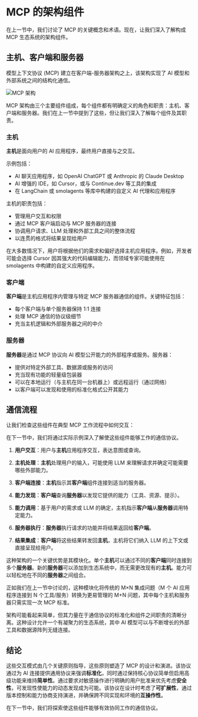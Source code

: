 # MCP 的架构组件

在上一节中，我们讨论了 MCP 的关键概念和术语。现在，让我们深入了解构成 MCP 生态系统的架构组件。

## 主机、客户端和服务器

模型上下文协议 (MCP) 建立在客户端-服务器架构之上，该架构实现了 AI 模型和外部系统之间的结构化通信。

![MCP 架构](https://huggingface.co/datasets/mcp-course/images/resolve/main/unit1/4.png)

MCP 架构由三个主要组件组成，每个组件都有明确定义的角色和职责：主机、客户端和服务器。我们在上一节中提到了这些，但让我们深入了解每个组件及其职责。

### 主机

**主机**是面向用户的 AI 应用程序，最终用户直接与之交互。

示例包括：
- AI 聊天应用程序，如 OpenAI ChatGPT 或 Anthropic 的 Claude Desktop
- AI 增强的 IDE，如 Cursor，或与 Continue.dev 等工具的集成
- 在 LangChain 或 smolagents 等库中构建的自定义 AI 代理和应用程序

主机的职责包括：
- 管理用户交互和权限
- 通过 MCP 客户端启动与 MCP 服务器的连接
- 协调用户请求、LLM 处理和外部工具之间的整体流程
- 以连贯的格式将结果呈现给用户

在大多数情况下，用户将根据他们的需求和偏好选择主机应用程序。例如，开发者可能会选择 Cursor 因其强大的代码编辑能力，而领域专家可能使用在 smolagents 中构建的自定义应用程序。

### 客户端

**客户端**是主机应用程序内管理与特定 MCP 服务器通信的组件。关键特征包括：

- 每个客户端与单个服务器保持 1:1 连接
- 处理 MCP 通信的协议级细节
- 充当主机逻辑和外部服务器之间的中介

### 服务器

**服务器**是通过 MCP 协议向 AI 模型公开能力的外部程序或服务。服务器：

- 提供对特定外部工具、数据源或服务的访问
- 充当现有功能的轻量级包装器
- 可以在本地运行（与主机在同一台机器上）或远程运行（通过网络）
- 以客户端可以发现和使用的标准化格式公开其能力

## 通信流程

让我们检查这些组件在典型 MCP 工作流程中如何交互：

<Tip>

在下一节中，我们将通过实际示例深入了解使这些组件能够工作的通信协议。

</Tip>

1. **用户交互**：用户与**主机**应用程序交互，表达意图或查询。

2. **主机处理**：**主机**处理用户的输入，可能使用 LLM 来理解请求并确定可能需要哪些外部能力。

3. **客户端连接**：**主机**指示其**客户端**组件连接到适当的服务器。

4. **能力发现**：**客户端**查询**服务器**以发现它提供的能力（工具、资源、提示）。

5. **能力调用**：基于用户的需求或 LLM 的确定，主机指示**客户端**从**服务器**调用特定能力。

6. **服务器执行**：**服务器**执行请求的功能并将结果返回给**客户端**。

7. **结果集成**：**客户端**将这些结果转发回**主机**，主机将它们纳入 LLM 的上下文或直接呈现给用户。

这种架构的一个关键优势是其模块化。单个**主机**可以通过不同的**客户端**同时连接到多个**服务器**。新的**服务器**可以添加到生态系统中，而无需更改现有的**主机**。能力可以轻松地在不同的**服务器**之间组合。

<Tip>

正如我们在上一节中讨论的，这种模块化将传统的 M×N 集成问题（M 个 AI 应用程序连接到 N 个工具/服务）转换为更易管理的 M+N 问题，其中每个主机和服务器只需实现一次 MCP 标准。

</Tip>

架构可能看起来简单，但其力量在于通信协议的标准化和组件之间职责的清晰分离。这种设计允许一个有凝聚力的生态系统，其中 AI 模型可以与不断增长的外部工具和数据源阵列无缝连接。

## 结论

这些交互模式由几个关键原则指导，这些原则塑造了 MCP 的设计和演进。该协议通过为 AI 连接提供通用协议来强调**标准化**，同时通过保持核心协议简单但启用高级功能来维持**简单性**。通过要求对敏感操作进行明确的用户批准来优先考虑**安全性**，可发现性使能力的动态发现成为可能。该协议在设计时考虑了**可扩展性**，通过版本控制和能力协商支持演进，并确保跨不同实现和环境的**互操作性**。

在下一节中，我们将探索使这些组件能够有效协同工作的通信协议。